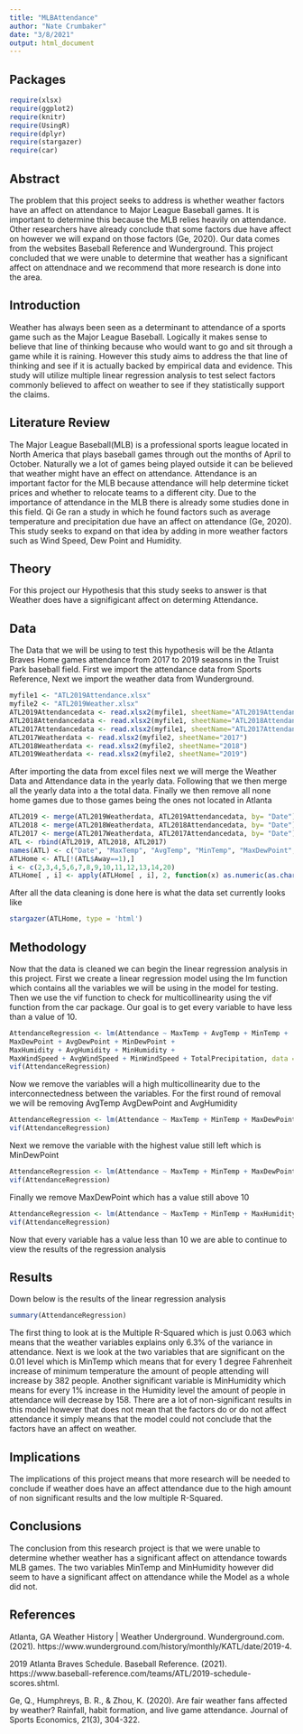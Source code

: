 ```yaml
---
title: "MLBAttendance"
author: "Nate Crumbaker"
date: "3/8/2021"
output: html_document
---
```

## Packages

```r
require(xlsx)
require(ggplot2)
require(knitr)
require(UsingR)
require(dplyr)
require(stargazer)
require(car)
```

## Abstract

The problem that this project seeks to address is whether weather factors have an affect on attendance to Major League Baseball games. It is important to determine this because the MLB relies heavily on attendance. Other researchers have already conclude that some factors due have affect on however we will expand on those factors (Ge, 2020). Our data comes from the websites Baseball Reference and Wunderground. This project concluded that we were unable to determine that weather has a significant affect on attendnace and we recommend that more research is done into the area.

## Introduction

Weather has always been seen as a determinant to attendance of a sports game such as the Major League Baseball. Logically it makes sense to believe that line of thinking because who would want to go and sit through a game while it is raining. However this study aims to address the that line of thinking and see if it is actually backed by empirical data and evidence. This study will utilize multiple linear regression analysis to test select factors commonly believed to affect on weather to see if they statistically support the claims.

## Literature Review

The Major League Baseball(MLB) is a professional sports league located in North America that plays baseball games through out the months of April to October. Naturally we a lot of games being played outside it can be believed that weather might have an effect on attendance. Attendance is an important factor for the MLB because attendance will help determine ticket prices and whether to relocate teams to a different city. Due to the importance of attendance in the MLB there is already some studies done in this field. Qi Ge ran a study in which he found factors such as average temperature and precipitation due have an affect on attendance (Ge, 2020). This study seeks to expand on that idea by adding in more weather factors such as Wind Speed, Dew Point and Humidity.

## Theory

For this project our Hypothesis that this study seeks to answer is that Weather does have a signifigicant affect on determing Attendance.

## Data

The Data that we will be using to test this hypothesis will be the Atlanta Braves Home games attendance from 2017 to 2019 seasons in the Truist Park baseball field. First we import the attendance data from Sports Reference, Next we import the weather data from Wunderground.

```r
myfile1 <- "ATL2019Attendance.xlsx"
myfile2 <- "ATL2019Weather.xlsx"
ATL2019Attendancedata <- read.xlsx2(myfile1, sheetName="ATL2019Attendance")
ATL2018Attendancedata <- read.xlsx2(myfile1, sheetName="ATL2018Attendance")
ATL2017Attendancedata <- read.xlsx2(myfile1, sheetName="ATL2017Attendance")
ATL2017Weatherdata <- read.xlsx2(myfile2, sheetName="2017")
ATL2018Weatherdata <- read.xlsx2(myfile2, sheetName="2018")
ATL2019Weatherdata <- read.xlsx2(myfile2, sheetName="2019")
```
After importing the data from excel files next we will merge the Weather Data and Attendance data in the yearly data. Following that we then merge all the yearly data into a the total data. Finally we then remove all none home games due to those games being the ones not located in Atlanta
```r
ATL2019 <- merge(ATL2019Weatherdata, ATL2019Attendancedata, by= "Date")
ATL2018 <- merge(ATL2018Weatherdata, ATL2018Attendancedata, by= "Date")
ATL2017 <- merge(ATL2017Weatherdata, ATL2017Attendancedata, by= "Date")
ATL <- rbind(ATL2019, ATL2018, ATL2017)
names(ATL) <- c("Date", "MaxTemp", "AvgTemp", "MinTemp", "MaxDewPoint", "AvgDewPoint", "MinDewPoint", "MaxHumidity", "AvgHumidity", "MinHumidity", "MaxWindSpeed", "AvgWindSpeed", "MinWindSpeed", "TotalPrecipitation", "Game", "X", "Team", "Away", "Opp", "Attendance")
ATLHome <- ATL[!(ATL$Away==1),]
i <- c(2,3,4,5,6,7,8,9,10,11,12,13,14,20)
ATLHome[ , i] <- apply(ATLHome[ , i], 2, function(x) as.numeric(as.character(x)))
```
After all the data cleaning is done here is what the data set currently looks like
```r
stargazer(ATLHome, type = 'html')
```

## Methodology

Now that the data is cleaned we can begin the linear regression analysis in this project. First we create a linear regression model using the lm function which contains all the variables we will be using in the model for testing. Then we use the vif function to check for multicollinearity using the vif function from the car package. Our goal is to get every variable to have less than a value of 10.
```r
AttendanceRegression <- lm(Attendance ~ MaxTemp + AvgTemp + MinTemp + 
MaxDewPoint + AvgDewPoint + MinDewPoint + 
MaxHumidity + AvgHumidity + MinHumidity + 
MaxWindSpeed + AvgWindSpeed + MinWindSpeed + TotalPrecipitation, data = ATLHome)
vif(AttendanceRegression)
```
Now we remove the variables will a high multicollinearity due to the interconnectedness between the variables. For the first round of removal we will be removing AvgTemp AvgDewPoint and AvgHumidity
```r
AttendanceRegression <- lm(Attendance ~ MaxTemp + MinTemp + MaxDewPoint + MinDewPoint + MaxHumidity + MinHumidity + MaxWindSpeed + AvgWindSpeed + MinWindSpeed + TotalPrecipitation, data = ATLHome)
vif(AttendanceRegression)
```
Next we remove the variable with the highest value still left which is MinDewPoint
```r
AttendanceRegression <- lm(Attendance ~ MaxTemp + MinTemp + MaxDewPoint + MaxHumidity + MinHumidity + MaxWindSpeed + AvgWindSpeed + MinWindSpeed + TotalPrecipitation, data = ATLHome)
vif(AttendanceRegression)
```
Finally we remove MaxDewPoint which has a value still above 10
```r
AttendanceRegression <- lm(Attendance ~ MaxTemp + MinTemp + MaxHumidity + MinHumidity + MaxWindSpeed + AvgWindSpeed + MinWindSpeed + TotalPrecipitation, data = ATLHome)
vif(AttendanceRegression)
```
Now that every variable has a value less than 10 we are able to continue to view the results of the regression analysis

## Results

Down below is the results of the linear regression analysis
```r
summary(AttendanceRegression)
```

The first thing to look at is the Multiple R-Squared which is just 0.063 which means that the weather variables explains only 6.3% of the variance in attendance. Next is we look at the two variables that are significant on the 0.01 level which is MinTemp which means that for every 1 degree Fahrenheit increase of minimum temperature the amount of people attending will increase by 382 people. Another significant variable is MinHumidity which means for every 1% increase in the Humidity level the amount of people in attendance will decrease by 158. There are a lot of non-significant results in this model however that does not mean that the factors do or do not affect attendance it simply means that the model could not conclude that the factors have an affect on weather.

## Implications

The implications of this project means that more research will be needed to conclude if weather does have an affect attendance due to the high amount of non significant results and the low multiple R-Squared.

## Conclusions

The conclusion from this research project is that we were unable to determine whether weather has a significant affect on attendance towards MLB games. The two variables MinTemp and MinHumidity however did seem to have a significant affect on attendance while the Model as a whole did not.

## References
Atlanta, GA Weather History | Weather Underground. Wunderground.com. (2021). https://www.wunderground.com/history/monthly/KATL/date/2019-4.

2019 Atlanta Braves Schedule. Baseball Reference. (2021). https://www.baseball-reference.com/teams/ATL/2019-schedule-scores.shtml. 

Ge, Q., Humphreys, B. R., & Zhou, K. (2020). Are fair weather fans affected by weather? Rainfall, habit formation, and live game attendance. Journal of Sports Economics, 21(3), 304-322.
